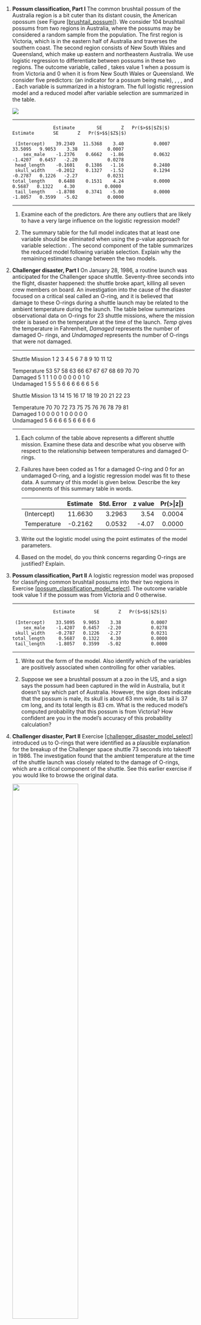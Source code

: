 1.  **Possum classification, Part I** The common brushtail possum of the
    Australia region is a bit cuter than its distant cousin, the
    American opossum (see
    Figure [\[brushtail_possum\]](#brushtail_possum){reference-type="ref+page"
    reference="brushtail_possum"}). We consider 104 brushtail possums
    from two regions in Australia, where the possums may be considered a
    random sample from the population. The first region is Victoria,
    which is in the eastern half of Australia and traverses the southern
    coast. The second region consists of New South Wales and Queensland,
    which make up eastern and northeastern Australia. We use logistic
    regression to differentiate between possums in these two regions.
    The outcome variable, called , takes value 1 when a possum is from
    Victoria and 0 when it is from New South Wales or Queensland. We
    consider five predictors: (an indicator for a possum being male), ,
    , , and . Each variable is summarized in a histogram. The full
    logistic regression model and a reduced model after variable
    selection are summarized in the table.

    ![](figures/possum_variables.png){width="\\textwidth"}

      -------------- ---------- --------- ------- ---------------- -- ---------- -------- ------- ----------------
                                                                                                  
                                                                                                  
                       Estimate        SE       Z   Pr($>$$|$Z$|$)      Estimate       SE       Z   Pr($>$$|$Z$|$)
                                                                                                  
         (Intercept)    39.2349   11.5368    3.40           0.0007       33.5095   9.9053    3.38           0.0007
            sex_male    -1.2376    0.6662   -1.86           0.0632       -1.4207   0.6457   -2.20           0.0278
         head_length    -0.1601    0.1386   -1.16           0.2480                                
         skull_width    -0.2012    0.1327   -1.52           0.1294       -0.2787   0.1226   -2.27           0.0231
        total_length     0.6488    0.1531    4.24           0.0000        0.5687   0.1322    4.30           0.0000
         tail_length    -1.8708    0.3741   -5.00           0.0000       -1.8057   0.3599   -5.02           0.0000
      -------------- ---------- --------- ------- ---------------- -- ---------- -------- ------- ----------------

    1.  Examine each of the predictors. Are there any outliers that are
        likely to have a very large influence on the logistic regression
        model?

    2.  The summary table for the full model indicates that at least one
        variable should be eliminated when using the p-value approach
        for variable selection: . The second component of the table
        summarizes the reduced model following variable selection.
        Explain why the remaining estimates change between the two
        models.

1.  **Challenger disaster, Part I** On January 28, 1986, a routine
    launch was anticipated for the Challenger space shuttle.
    Seventy-three seconds into the flight, disaster happened: the
    shuttle broke apart, killing all seven crew members on board. An
    investigation into the cause of the disaster focused on a critical
    seal called an O-ring, and it is believed that damage to these
    O-rings during a shuttle launch may be related to the ambient
    temperature during the launch. The table below summarizes
    observational data on O-rings for 23 shuttle missions, where the
    mission order is based on the temperature at the time of the launch.
    *Temp* gives the temperature in Fahrenheit, *Damaged* represents the
    number of damaged O- rings, and *Undamaged* represents the number of
    O-rings that were not damaged.

      ----------------- ---- ---- ---- ---- ---- ---- ---- ---- ---- ---- ---- ---- -- -- -- -- -- -- -- -- -- -- --
                                                                                                                  
      Shuttle Mission      1    2    3    4    5    6    7    8    9   10   11   12                               
                                                                                                                  
      Temperature         53   57   58   63   66   67   67   67   68   69   70   70                               
      Damaged              5    1    1    1    0    0    0    0    0    0    1    0                               
      Undamaged            1    5    5    5    6    6    6    6    6    6    5    6                               
                                                                                                                  
                                                                                                                  
      Shuttle Mission     13   14   15   16   17   18   19   20   21   22   23                                    
                                                                                                                  
      Temperature         70   70   72   73   75   75   76   76   78   79   81                                    
      Damaged              1    0    0    0    0    1    0    0    0    0    0                                    
      Undamaged            5    6    6    6    6    5    6    6    6    6    6                                    
                                                                                                                  
      ----------------- ---- ---- ---- ---- ---- ---- ---- ---- ---- ---- ---- ---- -- -- -- -- -- -- -- -- -- -- --

    1.  Each column of the table above represents a different shuttle
        mission. Examine these data and describe what you observe with
        respect to the relationship between temperatures and damaged
        O-rings.

    2.  Failures have been coded as 1 for a damaged O-ring and 0 for an
        undamaged O-ring, and a logistic regression model was fit to
        these data. A summary of this model is given below. Describe the
        key components of this summary table in words.

                          Estimate   Std. Error   z value   Pr($>$$|$z$|$)
          ------------- ---------- ------------ --------- ----------------
            (Intercept)    11.6630       3.2963      3.54           0.0004
            Temperature    -0.2162       0.0532     -4.07           0.0000

    3.  Write out the logistic model using the point estimates of the
        model parameters.

    4.  Based on the model, do you think concerns regarding O-rings are
        justified? Explain.

1.  **Possum classification, Part II** A logistic regression model was
    proposed for classifying common brushtail possums into their two
    regions in
    Exercise [\[possum_classification_model_select\]](#possum_classification_model_select){reference-type="ref"
    reference="possum_classification_model_select"}. The outcome
    variable took value 1 if the possum was from Victoria and 0
    otherwise.

      -------------- ---------- -------- ------- ----------------
                                                 
                       Estimate       SE       Z   Pr($>$$|$Z$|$)
                                                 
         (Intercept)    33.5095   9.9053    3.38           0.0007
            sex_male    -1.4207   0.6457   -2.20           0.0278
         skull_width    -0.2787   0.1226   -2.27           0.0231
        total_length     0.5687   0.1322    4.30           0.0000
         tail_length    -1.8057   0.3599   -5.02           0.0000
      -------------- ---------- -------- ------- ----------------

    1.  Write out the form of the model. Also identify which of the
        variables are positively associated when controlling for other
        variables.

    2.  Suppose we see a brushtail possum at a zoo in the US, and a sign
        says the possum had been captured in the wild in Australia, but
        it doesn't say which part of Australia. However, the sign does
        indicate that the possum is male, its skull is about 63 mm wide,
        its tail is 37 cm long, and its total length is 83 cm. What is
        the reduced model's computed probability that this possum is
        from Victoria? How confident are you in the model's accuracy of
        this probability calculation?

1.  **Challenger disaster, Part II**
    Exercise [\[challenger_disaster_model_select\]](#challenger_disaster_model_select){reference-type="ref"
    reference="challenger_disaster_model_select"} introduced us to
    O-rings that were identified as a plausible explanation for the
    breakup of the Challenger space shuttle 73 seconds into takeoff
    in 1986. The investigation found that the ambient temperature at the
    time of the shuttle launch was closely related to the damage of
    O-rings, which are a critical component of the shuttle. See this
    earlier exercise if you would like to browse the original data.

    ![](figures/challenger_disaster_damage_temp.png){width="60%"}

    1.  The data provided in the previous exercise are shown in the
        plot. The logistic model fit to these data may be written as
        $$\begin{aligned}
        \log\left( \frac{\hat{p}}{1 - \hat{p}} \right) = 11.6630 - 0.2162\times Temperature\end{aligned}$$
        where $\hat{p}$ is the model-estimated probability that an
        O-ring will become damaged. Use the model to calculate the
        probability that an O-ring will become damaged at each of the
        following ambient temperatures: 51, 53, and 55 degrees
        Fahrenheit. The model-estimated probabilities for several
        additional ambient temperatures are provided below, where
        subscripts indicate the temperature: $$\begin{aligned}
        &\hat{p}_{57} = 0.341
            && \hat{p}_{59} = 0.251
            && \hat{p}_{61} = 0.179
            && \hat{p}_{63} = 0.124 \\
        &\hat{p}_{65} = 0.084
            && \hat{p}_{67} = 0.056
            && \hat{p}_{69} = 0.037
            && \hat{p}_{71} = 0.024\end{aligned}$$

    2.  Add the model-estimated probabilities from part (a) on the plot,
        then connect these dots using a smooth curve to represent the
        model-estimated probabilities.

    3.  Describe any concerns you may have regarding applying logistic
        regression in this application, and note any assumptions that
        are required to accept the model's validity.

1.  **Logistic regression fact checking** Determine which of the
    following statements are true and false. For each statement that is
    false, explain why it is false.

    1.  Suppose we consider the first two observations based on a
        logistic regression model, where the first variable in
        observation 1 takes a value of $x_1 = 6$ and observation 2 has
        $x_1 = 4$. Suppose we realized we made an error for these two
        observations, and the first observation was actually $x_1 = 7$
        (instead of 6) and the second observation actually had $x_1 = 5$
        (instead of 4). Then the predicted probability from the logistic
        regression model would increase the same amount for each
        observation after we correct these variables.

    2.  When using a logistic regression model, it is impossible for the
        model to predict a probability that is negative or a probability
        that is greater than 1.

    3.  Because logistic regression predicts probabilities of outcomes,
        observations used to build a logistic regression model need not
        be independent.

    4.  When fitting logistic regression, we typically complete model
        selection using adjusted $R^2$.

1.  **Spam filtering, Part I** Spam filters are built on principles
    similar to those used in logistic regression. We fit a probability
    that each message is spam or not spam. We have several email
    variables for this problem: , , , , , , , , , , and . We won't
    describe what each variable means here for the sake of brevity, but
    each is either a numerical or indicator variable.

    1.  For variable selection, we fit the full model, which includes
        all variables, and then we also fit each model where we've
        dropped exactly one of the variables. In each of these reduced
        models, the AIC value for the model is reported below. Based on
        these results, which variable, if any, should we drop as part of
        model selection? Explain.

          Variable Dropped      AIC
          ------------------ ---------
          None Dropped        1863.50
                              2023.50
                              1863.18
                              1871.89
                              1879.70
                              1885.03
                              1865.55
                              1879.31
                              2008.85
                              1904.60
                              1862.76
                              1958.18

    2.  Consider the following model selection stage. Here again we've
        computed the AIC for each leave-one-variable-out model. Based on
        the results, which variable, if any, should we drop as part of
        model selection? Explain.

          Variable Dropped      AIC
          ------------------ ---------
          None Dropped        1862.41
                              2019.55
                              1871.17
                              1877.73
                              1884.95
                              1864.52
                              1878.19
                              2007.45
                              1902.94
                              1957.56

1.  **Spam filtering, Part II** In
    Exercise [\[spam_filtering_model_sel\]](#spam_filtering_model_sel){reference-type="ref"
    reference="spam_filtering_model_sel"}, we encountered a data set
    where we applied logistic regression to aid in spam classification
    for individual emails. In this exercise, we've taken a small set of
    these variables and fit a formal model with the following output:

                      Estimate   Std. Error   z value   Pr($>$$|$z$|$)
      ------------- ---------- ------------ --------- ----------------
        (Intercept)    -0.8124       0.0870     -9.34           0.0000
         tomultiple    -2.6351       0.3036     -8.68           0.0000
             winner     1.6272       0.3185      5.11           0.0000
             format    -1.5881       0.1196    -13.28           0.0000
             resubj    -3.0467       0.3625     -8.40           0.0000

    1.  Write down the model using the coefficients from the model fit.

    2.  Suppose we have an observation where
        $\var{to\us{}multiple} = 0$, $\var{winner} = 1$,
        $\var{format} = 0$, and $\var{re\us{}subj} = 0$. What is the
        predicted probability that this message is spam?

    3.  Put yourself in the shoes of a data scientist working on a spam
        filter. For a given message, how high must the probability a
        message is spam be before you think it would be reasonable to
        put it in a *spambox* (which the user is unlikely to check)?
        What tradeoffs might you consider? Any ideas about how you might
        make your spam-filtering system even better from the perspective
        of someone using your email service?
